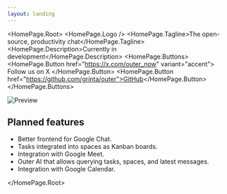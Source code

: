 ```yaml
---
layout: landing
---
```



<HomePage.Root>
	<HomePage.Logo />
	<HomePage.Tagline>The open-source, productivity chat</HomePage.Tagline>
	<HomePage.Description>Currently in development</HomePage.Description>
	<HomePage.Buttons>
		<HomePage.Button href="https://x.com/outer_now" variant="accent">
			Follow us on X
		</HomePage.Button>
		<HomePage.Button href="https://github.com/grinta/outer">GitHub</HomePage.Button>
	</HomePage.Buttons>
	<div className="px-4">
		<img
			src="/preview.jpg"
			alt="Preview"
			className="mx-auto mt-8 w-full max-w-2xl rounded-xl shadow-2xl"
		/>
	</div>
	<div className="mt-16 flex flex-col items-center justify-center gap-2">
		<h2 className="text-lg font-semibold">Planned features</h2>
		<ul className="list-none">
			<li>Better frontend for Google Chat.</li>
			<li>Tasks integrated into spaces as Kanban boards.</li>
			<li>Integration with Google Meet.</li>
			<li>Outer AI that allows querying tasks, spaces, and latest messages.</li>
			<li>Integration with Google Calendar.</li>
		</ul>
	</div>
</HomePage.Root>
